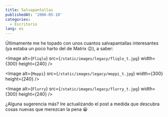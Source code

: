 ```yaml
---
title: Salvapantallas
publishedAt: '2006-05-10'
categories:
  - Escritorio
lang: es
---
```


Últimamente me he topado con unos cuantos salvapantallas interesantes (ya estaba un poco harto del de Matrix 😉), a saber:

<Image
  alt={`Fliqlo`}
  src={`/static/images/legacy/fliqlo_t.jpg`}
  width={300}
  height={240}
/>

<Image
  alt={`Moppi`}
  src={`/static/images/legacy/moppi_t.jpg`}
  width={300}
  height={240}
/>

<Image
  alt={`Flurry`}
  src={`/static/images/legacy/flurry_t.jpg`}
  width={300}
  height={240}
/>

¿Alguna sugerencia más? Ire actualizando el post a medida que descubra cosas nuevas que merezcan la pena 😀
